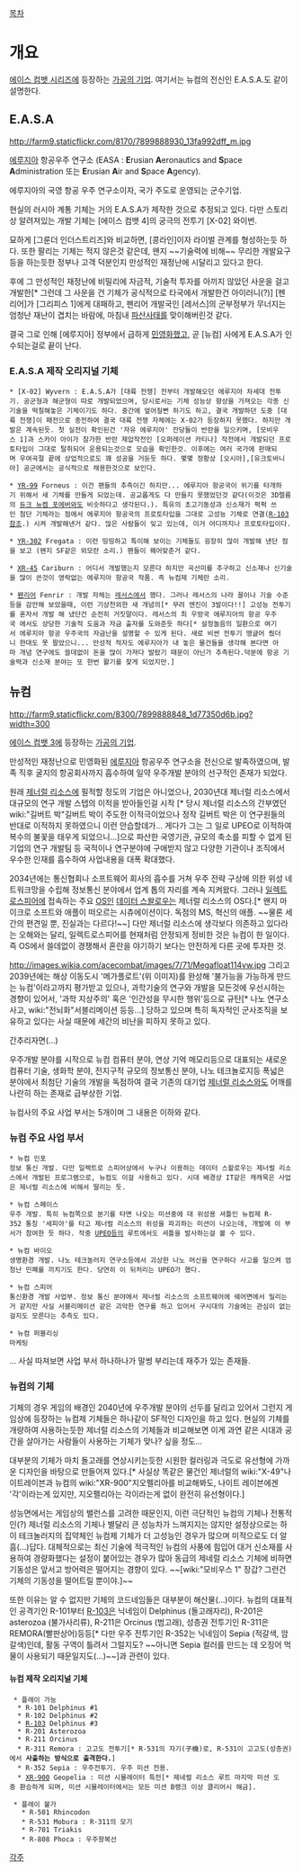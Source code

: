 [[목차]]
= 개요 =
[[에이스 컴뱃 시리즈]]에 등장하는 [[가공의 기업]]. 여기서는 뉴컴의 전신인 E.A.S.A.도 같이 설명한다. 
== E.A.S.A ==
http://farm9.staticflickr.com/8170/7899888930_13fa992dff_m.jpg

[[에루지아]] 항공우주 연구소 (EASA : '''E'''rusian '''A'''eronautics and '''S'''pace '''A'''dministration 또는 '''E'''rusian '''A'''ir and '''S'''pace '''A'''gency). 

에루지아의 국영 항공 우주 연구소이자, 국가 주도로 운영되는 군수기업.

현실의 러시아 계통 기체는 거의 E.A.S.A가 제작한 것으로 추정되고 있다. 다만 스토리상 알려져있는 개발 기체는 [에이스 컴뱃 4]의 궁극의 전투기 [X-02] 와이번.

묘하게 [그룬더 인더스트리즈]와 비교하면, [콩라인]이자 라이벌 관계를 형성하는듯 하다. 또한 팔리는 기체는 적지 않은것 같은데, 왠지 ~~기술력에 비해~~ 무리한 개발요구등을 하는듯한 정부나 고객 덕분인지 만성적인 재정난에 시달리고 있다고 한다.

후에 그 만성적인 재정난에 비밀리에 자금적, 기술적 투자를 아끼지 않았던 사운을 걸고 개발한[* 그런데 그 사운을 건 기체가 공식적으로 타국에서 개발한건 아이러니(?)] [펜리어]가 [그리피스 1]에게 대패하고, 펜리어 개발국인 [레서스]의 군부정부가 무너지는 엄청난 재난이 겹치는 바람에, 마침내 [[파산]]사태를 맞이해버린것 같다.

결국 그로 인해 [에루지아] 정부에서 급하게 [[민영화]]했고, 곧 [뉴컴] 사에게 E.A.S.A가 인수되는걸로 끝이 난다.

=== E.A.S.A 제작 오리지널 기체 ===
 * [X-02] Wyvern : E.A.S.A가 [대륙 전쟁] 전부터 개발해오던 에루지아 차세대 전투기. 공군형과 해군형이 따로 개발되었으며, 당시로서는 기체 성능상 향상을 가져오는 각종 신기술을 떡칠해놓은 기체이기도 하다. 중간에 엎어질뻔 하기도 하고, 결국 개발하던 도중 [대륙 전쟁]이 패전으로 종전하여 결국 대륙 전쟁 자체에는 X-02가 등장하지 못했다. 하지만 개발은 계속된듯. 첫 실전이 확인된건 '자유 에루지아' 잔당들이 반란을 일으키며, [모비우스 1]과 스카이 아이가 참가한 반란 제압작전인 [오퍼레이션 카티나] 작전에서 개발되던 프로토타입이 그대로 탈취되어 운용되는것으로 모습을 확인한것. 이후에는 여러 국가에 판매되며 우여곡절 끝에 상업적으로도 꽤 성공을 거둔듯 하다. 몇몇 정황상 [오시아],[유크토바니아] 공군에서는 공식적으로 채용한것으로 보인다. 

 * [[YR-99]] Forneus : 이건 팬들의 추측이긴 하지만... 에루지아 항공국이 위기를 타개하기 위해서 새 기체를 만들게 되었는데. 공교롭게도 다 만들지 못했었던것 같다(이것은 3D렐름의 [[듀크 뉴켐 포에버]]와도 비슷하다고 생각된다.). 특유의 초고기동성과 신소재가 퍽퍽 쓰인 첨단 기체라는 점에서 에루지아 항공국의 프로토타입을 그대로 고성능 기체로 연결([[R-103]]참조.) 시켜 개발해낸거 같다. 많은 사람들이 잊고 있는데, 이거 어디까지나 프로토타입이다.

 * [[YR-302]] Fregata : 이런 띵띵하고 특이해 보이는 기체들도 굉장히 많이 개발해 낸단 점을 보고 (왠지 SF같은 외모란 소리.) 팬들이 꿰어맞춘거 같다.

 * [[XR-45]] Cariburn : 어디서 개발했는지 모른다 하지만 곡선미를 추구하고 신소재나 신기술을 많이 쓴것이 영락없는 에루지아 항공국 작품. 즉 뉴컴제 기체란 소리.

 * [[펜리어]] Fenrir : 개발 자체는 [[레서스]]에서 했다. 그러나 레서스의 나라 꼴이나 기술 수준등을 감안해 보았을때, 이런 기상천외한 새 개념의[* 무려 엔진이 3발이다!!] 고성능 전투기를 혼자서 개발 해 냈단건 순전히 거짓말이다. 레서스의 최 우방국 에루지아의 항공 우주국 에서도 상당한 기술적 도움과 자금 출자를 도와준듯 하다[* 설정놀음의 일환으로 여기서 에루지아 항공 우주국의 자금난을 설명할 수 있게 된다. 새로 비싼 전투기 맹글어 줬더니 한대도 못 팔았으니... 만성적 적자도 에루지아가 내 놓은 물건들을 생각해 본다면 아마 개념 연구에도 쓸데없이 돈을 많이 가져다 발랐기 때문이 아닌가 추측된다.덕분에 항공 기술력과 신소재 분야는 또 한번 활기를 찾게 되었지만.]


== 뉴컴 ==
http://farm9.staticflickr.com/8300/7899888848_1d77350d6b.jpg?width=300

[[에이스 컴뱃 3]]에 등장하는 [[가공의 기업]].

만성적인 재정난으로 민영화된 [[에루지아]] 항공우주 연구소을 전신으로 발족하였으며, 발족 직후 굴지의 항공회사까지 흡수하여 일약 우주개발 분야의 선구적인 존재가 되었다. 

원래 [[제너럴 리소스]]에 필적할 정도의 기업은 아니었으나, 2030년대 제너럴 리소스에서 대규모의 연구 개발 스텝의 이적을 받아들인걸 시작 [* 당시 제너럴 리소스의 간부였던 wiki:"길버트 박"길버트 박이 주도한 이적극이었으나 정작 길버트 박은 이 연구원들의 반대로 이적하지 못하였으니 이런 안습할데가... 게다가 그는 그 일로 UPEO로 이적하여 복수의 불꽃을 태우게 되었으니...]으로 파산한 국영기관, 규모의 축소를 피할 수 없게 된 기업의 연구 개발팀 등 국적이나 연구분야에 구애받지 않고 다양한 기관이나 조직에서 우수한 인재를 흡수하여 사업내용을 대폭 확대했다. 

2034년에는 통신협회나 소프트웨어 회사의 흡수를 거쳐 우주 전략 구상에 의한 위성 네트워크망을 수립해 정보통신 분야에서 업계 톱의 자리를 계속 지켜왔다. 그러나 [[일렉트로스피어]]에 접속하는 주요 [[OS]]인 [[데이터 스왈로우]]는 제너럴 리소스의 OS다.[* 왠지 마이크로 소프트와 애플이 떠오르는 시츄에이션이다. 독점의 MS, 혁신의 애플. ~~물론 세간의 편견일 뿐, 진실과는 다르다!~~] 다만 제너럴 리소스에 생각보다 의존하고 있다라는 오해와는 달리, 일렉트로스피어를 현재처럼 안정되게 정비한 것은 뉴컴이 한 일이다. 즉 OS에서 쓸데없이 경쟁해서 혼란을 야기하기 보다는 안전하게 다른 곳에 투자한 것.

http://images.wikia.com/acecombat/images/7/71/Megafloat114vw.jpg
그리고 2039년에는 해상 이동도시 '메가플로트'(위 이미지)를 완성해 '불가능을 가능하게 만드는 뉴컴'이라고까지 평가받고 있으나, 과학기술의 연구와 개발을 모든것에 우선시하는 경향이 있어서, '과학 지상주의' 혹은 '인간성을 무시한 행위'등으로 규탄[* 나노 연구소 사고, wiki:"전뇌화"서블리메이션 등등...] 당하고 있으며 특히 독자적인 군사조직을 보유하고 있다는 사실 때문에 세간의 비난을 피하지 못하고 있다. 

간추리자면(...)

우주개발 분야를 시작으로 뉴컴 컴퓨터 분야, 연상 기억 메모리등으로 대표되는 새로운 컴퓨터 기술, 생화학 분야, 전지구적 규모의 정보통신 분야, 나노 테크놀로지등 폭넓은 분야에서 최첨단 기술의 개발을 독점하여 결국 기존의 대기업 [[제너럴 리소스]]와도 어깨를 나란히 하는 존재로 급부상한 기업.

뉴컴사의 주요 사업 부서는 5개이며 그 내용은 이하와 같다.

=== 뉴컴 주요 사업 부서 ===

 * 뉴컴 인포
 정보 통신 개발. 다만 일렉트로 스피어상에서 누구나 이용하는 데이터 스왈로우는 제너럴 리소스에서 개발된 프로그램으로, 뉴컴도 이걸 사용하고 있다. 시대 배경상 IT같은 캐캐묵은 사업은 제너럴 리소스에 비해서 딸리는 듯.

 * 뉴컴 스페이스
 우주 개발. 특히 뉴컴쪽으로 분기를 타면 나오는 미션중에 대 위성용 셔틀인 뉴컴제 R-352 통칭 '세피아'를 타고 제너럴 리소스의 위성을 파괴하는 미션이 나오는데, 개발에 이 부서가 참여한 듯 하다. 작중 [[UPEO]]등의 루트에서도 셔틀을 발사하는걸 볼 수 있다.

 * 뉴컴 바이오
 생명환경 개발. 나노 테크놀러지 연구소등에서 괴상한 나노 머신을 연구하다 사고를 일으켜 엄청난 민폐를 끼치기도 한다. 당연히 이 뒤처리는 UPEO가 했다.

 * 뉴컴 스피어
 통신환경 개발 사업부. 정보 통신 분야에서 제너럴 리소스의 소프트웨어에 쉐어면에서 밀리는거 같지만 사실 서블리메이션 같은 괴악한 연구를 하고 있어서 구시대의 기술에는 관심이 없는걸지도 모른다는 추측도 있다.

 * 뉴컴 퍼블리싱
 마케팅  

… 사실 따져보면 사업 부서 하나하나가 말썽 부리는데 재주가 있는 존재들. 

=== 뉴컴의 기체 ===

기체의 경우 게임의 배경인 2040년에 우주개발 분야의 선두를 달리고 있어서 그런지 게임상에 등장하는 뉴컴제 기체들은 하나같이 SF적인 디자인을 하고 있다. 현실의 기체를 개량하여 사용하는듯한 제너럴 리소스의 기체들과 비교해보면 이게 과연 같은 시대과 공간을 살아가는 사람들이 사용하는 기체가 맞나? 싶을 정도...

대부분의 기체가 마치 돌고래를 연상시키는듯한 시원한 컬러링과 극도로 유선형에 가까운 디자인을 바탕으로 만들어져 있다.[* 사실상 똑같은 물건인 제너럴의 wiki:"X-49"나이트레이븐과 뉴컴의 wiki:"XR-900"지오펠리아를 비교해봐도, 나이트 레이븐에겐 '각'이라는게 있지만, 지오펠리아는 각이라는게 없이 완전히 유선형이다.]

성능면에서는 게임상의 밸런스를 고려한 때문인지, 이런 극단적인 뉴컴의 기체나 전통적인(?) 제너럴 리소스의 기체나 별달리 큰 성능차가 느껴지지는 않지만 설정상으로는 하이 테크놀러지의 집약체인 뉴컴제 기체가 더 고성능인 경우가 많으며 미적으로도 더 알흠(…)답다. 대체적으로는 최신 기술에 적극적인 뉴컴의 사풍에 힘입어 대거 신소재를 사용하여 경량화했다는 설정이 붙어있는 경우가 많아 동급의 제네럴 리소스 기체에 비하면 기동성은 앞서고 방어력은 떨어지는 경향이 있다. ~~[wiki:"모비우스 1" 장갑? 그런건 기체의 기동성을 떨어트릴 뿐이야.]~~

또한 이유는 알 수 없지만 기체의 코드네임들은 대부분이 해산물(…)이다. 뉴컴의 대표적인 공격기인 R-101부터 [[R-103]]은 닉네임이 Delphinus (돌고래자리), R-201은 asterozoa (불가사리류), R-211은 Orcinus (범고래), 성층권 전투기인 R-311은 REMORA(빨판상어)등등[* 다만 우주 전투기인 R-352는 닉네임이 Sepia (적갈색, 암갈색)인데, 활동 구역이 틀려서 그럴지도? ~~아니면 Sepia 컬러를 만드는 데 오징어 먹물이 사용되기 때문일지도(...)~~]과 관련이 있다.

==== 뉴컴 제작 오리지널 기체 ====
  * 플레이 가능
   * R-101 Delphinus #1
   * R-102 Delphinus #2
   * [[R-103]] Delphinus #3
   * R-201 Asterozoa
   * R-211 Orcinus
   * R-311 Remora : 고고도 전투기[* R-531의 자기(子機)로, R-531이 고고도(성층권)에서 '''사출하는 방식으로 출격한다.''']
   * R-352 Sepia : 우주전투기. 우주 미션 전용.
   * [[XR-900]] Geopelia : 미션 시뮬레이터 특전[* 제네럴 리소스 루트 마지막 미션 도중 환승하게 되며, 미션 시뮬레이터에서는 모든 미션 B랭크 이상 클리어시 해금].

  * 플레이 불가
    * R-501 Rhincodon
    * R-531 Mobura : R-311의 모기
    * R-701 Triakis
    * R-808 Phoca : 우주왕복선

[[각주]]
